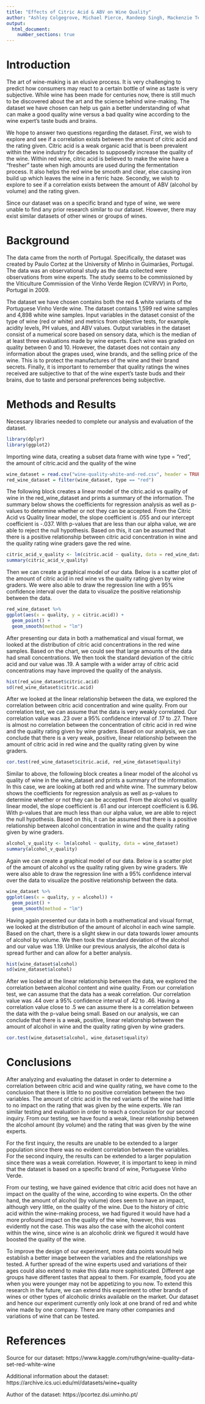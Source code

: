 ```yaml
---
title: "Effects of Citric Acid & ABV on Wine Quality"
author: "Ashley Colgegrove, Michael Pierce, Randeep Singh, Mackenzie Teachout"
output: 
  html_document:
    number_sections: true
---
```


# Introduction
  The art of wine-making is an elusive process. It is very challenging to predict how consumers may react to a certain bottle of wine as taste is very subjective. While wine has been made for centuries now, there is still much to be discovered about the art and the science behind wine-making. The dataset we have chosen can help us gain a better understanding of what can make a good quality wine versus a bad quality wine according to the wine expert’s taste buds and brains.
    
  We hope to answer two questions regarding the dataset. First, we wish to explore and see if a correlation exists between the amount of citric acid and the rating given. Citric acid is a weak organic acid that is been prevalent within the wine industry for decades to supposedly increase the quality of the wine. Within red wine, citric acid is believed to make the wine have a “fresher” taste when high amounts are used during the fermentation process. It also helps the red wine be smooth and clear, else causing iron build up which leaves the wine in a ferric haze. Secondly, we wish to explore to see if a correlation exists between the amount of ABV (alcohol by volume) and the rating given. 
  
  Since our dataset was on a specific brand and type of wine, we were unable to find any prior research similar to our dataset. However, there may exist similar datasets of other wines or groups of wines.


# Background
  The data came from the north of Portugal. Specifically, the dataset was created by Paulo Cortez at the University of Minho in Guimarães, Portugal. The data was an observational study as the data collected were observations from wine experts. The study seems to be commissioned by the Viticulture Commission of the Vinho Verde Region (CVRVV) in Porto, Portugal in 2009.

  The dataset we have chosen contains both the red & white variants of the Portuguese Vinho Verde wine. The dataset contains 1,599 red wine samples and 4,898 white wine samples. Input variables in the dataset consist of the type of wine (red or white) and metrics from objective tests, for example, acidity levels, PH values, and ABV values. Output variables in the dataset consist of a numerical score based on sensory data, which is the median of at least three evaluations made by wine experts. Each wine was graded on quality between 0 and 10. However, the dataset does not contain any information about the grapes used, wine brands, and the selling price of the wine. This is to protect the manufactures of the wine and their brand secrets. Finally, it is important to remember that quality ratings the wines received are subjective to that of the wine expert’s taste buds and their brains, due to taste and personal preferences being subjective.

# Methods and Results

Necessary libraries needed to complete our analysis and evaluation of the dataset.
```r
library(dplyr)
library(ggplot2)
```

Importing wine data, creating a subset data frame with wine type = "red", the amount of citric.acid and the quality of the wine
```r
wine_dataset = read.csv("wine-quality-white-and-red.csv", header = TRUE, sep = ",")
red_wine_dataset = filter(wine_dataset, type == "red")
```

  The following block creates a linear model of the citric.acid vs quality of wine in the red_wine_dataset and prints a summary of the information. The summary below shows the coefficients for regression analysis as well as p-values to determine whether or not they can be accepted. From the Citric Acid vs Quality linear model, the slope coefficient is .055 and our intercept coefficient is -.037. With p-values that are less than our alpha value, we are able to reject the null hypothesis. Based on this, it can be assumed that there is a positive relationship between citric acid concentration in wine and the quality rating wine graders gave the red wine.
```r
citric_acid_v_quality <- lm(citric.acid ~ quality, data = red_wine_dataset)
summary(citric_acid_v_quality)
```

  Then we can create a graphical model of our data. Below is a scatter plot of the amount of citric acid in red wine vs the quality rating given by wine graders. We were also able to draw the regression line with a 95% confidence interval over the data to visualize the positive relationship between the data.
```r
red_wine_dataset %>%
ggplot(aes(x = quality, y = citric.acid)) +
  geom_point() +
  geom_smooth(method = "lm") 
```

  After presenting our data in both a mathematical and visual format, we looked at the distribution of citric acid concentrations in the red wine samples. Based on the chart, we could see that large amounts of the data had small concentrations. We then took the standard deviation of the citric acid and our value was .19. A sample with a wider array of citric acid concentrations may have improved the quality of the analysis.
```r
hist(red_wine_dataset$citric.acid)
sd(red_wine_dataset$citric.acid)
```

  After we looked at the linear relationship between the data, we explored the correlation between citric acid concentration and wine quality. From our correlation test, we can assume that the data is very weakly correlated. Our correlation value was .23 over a 95% confidence interval of .17 to .27. There is almost no correlation between the concentration of citric acid in red wine and the quality rating given by wine graders. Based on our analysis, we can conclude that there is a very weak, positive, linear relationship between the amount of citric acid in red wine and the quality rating given by wine graders.
```r
cor.test(red_wine_dataset$citric.acid, red_wine_dataset$quality)
```

  Similar to above, the following block creates a linear model of the alcohol vs quality of wine in the wine_dataset and prints a summary of the information. In this case, we are looking at both red and white wine. The summary below shows the coefficients for regression analysis as well as p-values to determine whether or not they can be accepted. From the alcohol vs quality linear model, the slope coefficient is .61 and our intercept coefficient is 6.96. With p-values that are much less than our alpha value, we are able to reject the null hypothesis. Based on this, it can be assumed that there is a positive relationship between alcohol concentration in wine and the quality rating given by wine graders.
```r
alcohol_v_quality <- lm(alcohol ~ quality, data = wine_dataset)
summary(alcohol_v_quality)
```

  Again we can create a graphical model of our data. Below is a scatter plot of the amount of alcohol vs the quality rating given by wine graders. We were also able to draw the regression line with a 95% confidence interval over the data to visualize the positive relationship between the data.
```r
wine_dataset %>%
ggplot(aes(x = quality, y = alcohol)) +
  geom_point() +
  geom_smooth(method = "lm") 
```

  Having again presented our data in both a mathematical and visual format, we looked at the distribution of the amount of alcohol in each wine sample. Based on the chart, there is a slight skew in our data towards lower amounts of alcohol by volume. We then took the standard deviation of the alcohol and our value was 1.19. Unlike our previous analysis, the alcohol data is spread further and can allow for a better analysis.
```r
hist(wine_dataset$alcohol)
sd(wine_dataset$alcohol)
```

  After we looked at the linear relationship between the data, we explored the correlation between alcohol content and wine quality. From our correlation test, we can assume that the data has a weak correlation. Our correlation value was .44 over a 95% confidence interval of .42 to .46. Having a correlation value close to .5 we can assume there is a correlation between the data with the p-value being small.  Based on our analysis, we can conclude that there is a weak, positive, linear relationship between the amount of alcohol in wine and the quality rating given by wine graders.
```r
cor.test(wine_dataset$alcohol, wine_dataset$quality)
```


# Conclusions
  After analyzing and evaluating the dataset in order to determine a correlation between citric acid and wine quality rating, we have come to the conclusion that there is little to no positive correlation between the two variables. The amount of citric acid in the red variants of the wine had little to no impact on the rating that was given by the wine experts. We ran similar testing and evaluation in order to reach a conclusion for our second inquiry. From our testing, we have found a weak, linear relationship between the alcohol amount (by volume) and the rating that was given by the wine experts.

  For the first inquiry, the results are unable to be extended to a larger population since there was no evident correlation between the variables. For the second inquiry, the results can be extended to a larger population since there was a weak correlation. However, it is important to keep in mind that the dataset is based on a specific brand of wine, Portuguese Vinho Verde.

  From our testing, we have gained evidence that citric acid does not have an impact on the quality of the wine, according to wine experts. On the other hand, the amount of alcohol (by volume) does seem to have an impact, although very little, on the quality of the wine. Due to the history of citric acid within the wine-making process, we had figured it would have had a more profound impact on the quality of the wine, however, this was evidently not the case. This was also the case with the alcohol content within the wine, since wine is an alcoholic drink we figured it would have boosted the quality of the wine. 
  
  To improve the design of our experiment, more data points would help establish a better image between the variables and the relationships we tested. A further spread of the wine experts used and variations of their ages could also extend to make this data more sophisticated. Different age groups have different tastes that appeal to them. For example, food you ate when you were younger may not be appetizing to you now. To extend this research in the future, we can extend this experiment to other brands of wines or other types of alcoholic drinks available on the market. Our dataset and hence our experiment currently only look at one brand of red and white wine made by one company. There are many other companies and variations of wine that can be tested.

# References {-}
Source for our dataset: https://www.kaggle.com/ruthgn/wine-quality-data-set-red-white-wine

Additional information about the dataset: https://archive.ics.uci.edu/ml/datasets/wine+quality

Author of the dataset: https://pcortez.dsi.uminho.pt/
